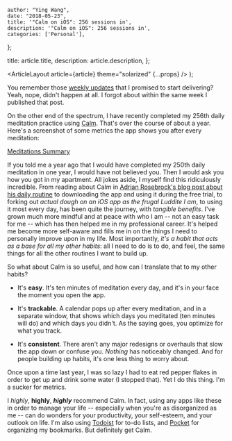 
    author: "Ying Wang",
    date: "2018-05-23",
    title: '"Calm on iOS": 256 sessions in',
    description: '"Calm on iOS": 256 sessions in',
    categories: ['Personal'],
};

  title: article.title,
  description: article.description,
};

  <ArticleLayout article={article} theme="solarized" {...props} />
);

You remember those [weekly updates](/posts/2018/04/05/weekly_updates) that I
promised to start delivering? Yeah, nope, didn't happen at all. I forgot about
within the same week I published that post.

On the other end of the spectrum, I have recently completed my 256th daily
meditation practice using [Calm](https://www.calm.com/). That's over the course
of about a year. Here's a screenshot of some metrics the app shows you after
every meditation:

[Meditations Summary](/img/posts/2018/05/23/meditations_summary.png)

If you told me a year ago that I would have completed my 250th daily meditation
in one year, I would have not believed you. Then I would ask you how you got in
my apartment. All jokes aside, I myself find this ridiculously incredible. From
reading about Calm in [Adrian Rosebrock's blog post about his daily
routine](https://www.pyimagesearch.com/2017/01/30/a-day-in-the-life-of-a-adrian-rosebrock-computer-vision-researcher-developer-and-entrepreneur/)
to downloading the app and using it during the free trial, to forking out
_actual dough on an iOS app as the frugal Luddite I am_, to using it most every
day, has been quite the journey, with _tangible benefits_. I've grown much more
mindful and at peace with who I am -- not an easy task for me -- which has then
helped me in my professional career. It's helped me become more self-aware and
fills me in on the things I need to personally improve upon in my life. Most
importantly, _it's a habit that acts as a base for all my other habits_: all I
need to do is to do, and feel, the same things for all the other routines I want
to build up.

So what about Calm is so useful, and how can I translate that to my other
habits?

- It's **easy**. It's ten minutes of meditation every day, and it's in your face
  the moment you open the app.

- It's **trackable**. A calendar pops up after every meditation, and in a
  separate window, that shows which days you meditated (ten minutes will do) and
  which days you didn't. As the saying goes, you optimize for what you track.

- It's **consistent**. There aren't any major redesigns or overhauls that slow
  the app down or confuse you. _Nothing_ has noticeably changed. And for people
  building up habits, it's one less thing to worry about.

Once upon a time last year, I was so lazy I had to eat red pepper flakes in
order to get up and drink some water (I stopped that). Yet I do this thing. I'm
a sucker for metrics.

I _highly_, **highly**, **_highly_** recommend Calm. In fact, using any apps
like these in order to manage your life -- especially when you're as
disorganized as me -- can do wonders for your productivity, your self-esteem,
and your outlook on life. I'm also using
[Todoist](https://todoist.com/app?lang=en#start) for to-do lists, and
[Pocket](https://getpocket.com/a/queue/) for organizing my bookmarks. But
definitely get Calm.
